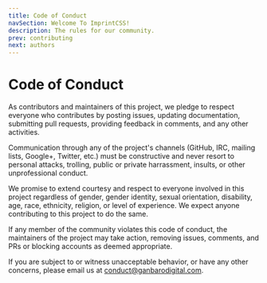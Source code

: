 ```yaml
---
title: Code of Conduct
navSection: Welcome To ImprintCSS!
description: The rules for our community.
prev: contributing
next: authors
---
```

# Code of Conduct

As contributors and maintainers of this project, we pledge to respect everyone who contributes by posting issues, updating documentation, submitting pull requests, providing feedback in comments, and any other activities.

Communication through any of the project's channels (GitHub, IRC, mailing lists, Google+, Twitter, etc.) must be constructive and never resort to personal attacks, trolling, public or private harrassment, insults, or other unprofessional conduct.

We promise to extend courtesy and respect to everyone involved in this project regardless of gender, gender identity, sexual orientation, disability, age, race, ethnicity, religion, or level of experience. We expect anyone contributing to this project to do the same.

If any member of the community violates this code of conduct, the maintainers of the project may take action, removing issues, comments, and PRs or blocking accounts as deemed appropriate.

If you are subject to or witness unacceptable behavior, or have any other concerns, please email us at conduct@ganbarodigital.com.
